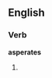 ==English==

===Verb===
'''asperates'''

# {{third-person singular of|asperate}}
{{count page|[[Wiktionary:Page count]]}}